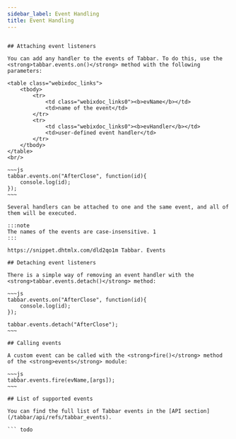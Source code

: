 ```yaml
---
sidebar_label: Event Handling
title: Event Handling
---
```



          

``` todo

## Attaching event listeners

You can add any handler to the events of Tabbar. To do this, use the <strong>tabbar.events.on()</strong> method with the following parameters:

<table class="webixdoc_links">
	<tbody>
        <tr>
			<td class="webixdoc_links0"><b>evName</b></td>
			<td>name of the event</td>
		</tr>
        <tr>
			<td class="webixdoc_links0"><b>evHandler</b></td>
			<td>user-defined event handler</td>
		</tr>
    </tbody>
</table>
<br/>

~~~js
tabbar.events.on("AfterClose", function(id){
    console.log(id);
});
~~~

Several handlers can be attached to one and the same event, and all of them will be executed.

:::note
The names of the events are case-insensitive. 1
:::

https://snippet.dhtmlx.com/dld2qo1m	Tabbar. Events

## Detaching event listeners 

There is a simple way of removing an event handler with the <strong>tabbar.events.detach()</strong> method:

~~~js
tabbar.events.on("AfterClose", function(id){
    console.log(id);
});

tabbar.events.detach("AfterClose"); 
~~~

## Calling events

A custom event can be called with the <strong>fire()</strong> method of the <strong>events</strong> module:

~~~js
tabbar.events.fire(evName,[args]);
~~~

## List of supported events 

You can find the full list of Tabbar events in the [API section](/tabbar/api/refs/tabbar_events).

``` todo

